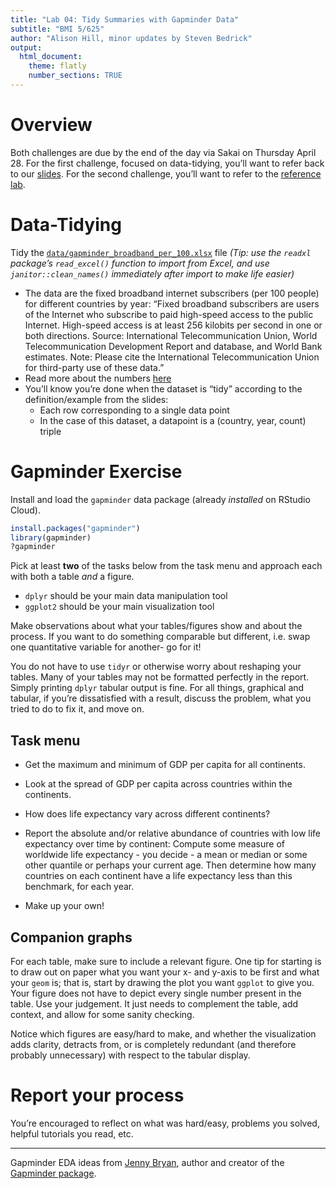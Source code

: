 ```yaml
---
title: "Lab 04: Tidy Summaries with Gapminder Data"
subtitle: "BMI 5/625"
author: "Alison Hill, minor updates by Steven Bedrick"
output:
  html_document:
    theme: flatly
    number_sections: TRUE
---
```


# Overview

Both challenges are due by the end of the day via Sakai on Thursday April 28. For the first challenge, focused on data-tidying, you'll want to refer back to our [slides](slides/04-slides.html). For the second challenge, you'll want to refer to the [reference lab](04-distributions.html).

# Data-Tidying

Tidy the [`data/gapminder_broadband_per_100.xlsx`](data/gapminder_broadband_per_100.xlsx) file *(Tip: use the `readxl` package's `read_excel()` function to import from Excel, and use `janitor::clean_names()` immediately after import to make life easier)*

  - The data are the fixed broadband internet subscribers (per 100 people) for different countries by year: "Fixed broadband subscribers are users of the Internet who subscribe to paid high-speed access to the public Internet. High-speed access is at least 256 kilobits per second in one or both directions. Source: International Telecommunication Union, World Telecommunication Development Report and database, and World Bank estimates. Note: Please cite the International Telecommunication Union for third-party use of these data."
  - Read more about the numbers [here](https://docs.google.com/spreadsheets/d/1MgJAijU4I4WnB8JDu6uPmS9lGYaPUkCt1k-RYTZ4nSE/pub#)
  - You'll know you're done when the dataset is "tidy" according to the definition/example from the slides:
    - Each row corresponding to a single data point
    - In the case of this dataset, a datapoint is a (country, year, count) triple

# Gapminder Exercise

Install and load the `gapminder` data package (already _installed_ on  RStudio Cloud). 

```r
install.packages("gapminder")
library(gapminder)
?gapminder
```

Pick at least __two__ of the tasks below from the task menu and approach each with both a table _and_ a figure. 

  * `dplyr` should be your main data manipulation tool
  * `ggplot2` should be your main visualization tool
  
Make observations about what your tables/figures show and about the process. If you want to do something comparable but different, i.e. swap one quantitative variable for another- go for it!

You do not have to use `tidyr` or otherwise worry about reshaping your tables. Many of your tables may not be formatted perfectly in the report. Simply printing `dplyr` tabular output is fine. For all things, graphical and tabular, if you're dissatisfied with a result, discuss the problem, what you tried to do to fix it, and move on.

## Task menu

* Get the maximum and minimum of GDP per capita for all continents.

* Look at the spread of GDP per capita across countries within the continents.

* How does life expectancy vary across different continents?

* Report the absolute and/or relative abundance of countries with low life expectancy over time by continent: Compute some measure of worldwide life expectancy - you decide - a mean or median or some other quantile or perhaps your current age. Then determine how many countries on each continent have a life expectancy less than this benchmark, for each year.

* Make up your own! 

## Companion graphs

For each table, make sure to include a relevant figure. One tip for starting is to draw out on paper what you want your x- and y-axis to be first and what your `geom` is; that is, start by drawing the plot you want `ggplot` to give you. Your figure does not have to depict every single number present in the table. Use your judgement. It just needs to complement the table, add context, and allow for some sanity checking.

Notice which figures are easy/hard to make, and whether the visualization adds clarity, detracts from, or is completely redundant (and therefore probably unnecessary) with respect to the tabular display. 


# Report your process

You're encouraged to reflect on what was hard/easy, problems you solved, helpful tutorials you read, etc.

------

Gapminder EDA ideas from [Jenny Bryan](http://stat545.com/hw03_dplyr-and-more-ggplot2.html), author and creator of the [Gapminder package](https://cran.r-project.org/web/packages/gapminder/index.html).  
